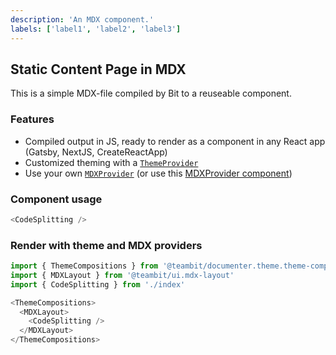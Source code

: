 ```yaml
---
description: 'An MDX component.'
labels: ['label1', 'label2', 'label3']
---
```



## Static Content Page in MDX

This is a simple MDX-file compiled by Bit to a reuseable component.

### Features
- Compiled output in JS, ready to render as a component in any React app (Gatsby, NextJS, CreateReactApp)
- Customized theming with a [`ThemeProvider`](https://bit.dev/teambit/documenter/theme/theme-context)
- Use your own [`MDXProvider`](https://mdxjs.com/getting-started/#mdxprovider) (or use this [MDXProvider component](https://bit.dev/teambit/mdx/ui/mdx-layout))

### Component usage
```js
<CodeSplitting />
```

### Render with theme and MDX providers

```js
import { ThemeCompositions } from '@teambit/documenter.theme.theme-compositions'
import { MDXLayout } from '@teambit/ui.mdx-layout'
import { CodeSplitting } from './index'

<ThemeCompositions>
  <MDXLayout>
    <CodeSplitting />
  </MDXLayout>
</ThemeCompositions>
```
